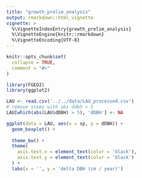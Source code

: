 ```yaml
---
title: "growth_prelim_analysis"
output: rmarkdown::html_vignette
vignette: >
  %\VignetteIndexEntry{growth_prelim_analysis}
  %\VignetteEngine{knitr::rmarkdown}
  %\VignetteEncoding{UTF-8}
---
```


```r
knitr::opts_chunk$set(
  collapse = TRUE,
  comment = "#>"
)
```

```r
library(FGEO2)
library(ggplot2)

LAU <- read.csv('../../data/LAU_processed.csv')
# remove stems with abs ddbh > 5
LAU[which(abs(LAU$dDBH) > 5), 'dDBH'] <- NA
```

```r
ggplot(data = LAU, aes(x = sp, y = dDBH)) +
  geom_boxplot() +
  
  theme_bw() +
  theme(
    axis.text.x = element_text(color = 'black'),
    axis.text.y = element_text(color = 'black')
  ) +
  labs(x = '', y = 'delta DBH (cm / year)')
```


```r

```
